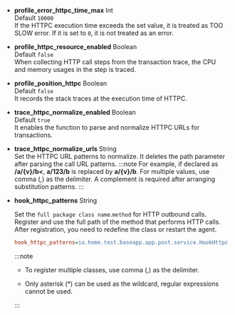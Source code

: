 -   **profile_error_httpc_time_max** <span class='type'>Int</span><br/>
    Default `10000`<br/>
    If the HTTPC execution time exceeds the set value, it is treated as TOO SLOW error. If it is set to `0`, it is not treated as an error.

-   **profile_httpc_resource_enabled** <span class='type'>Boolean</span><br/>
    Default `false`<br/>
    When collecting HTTP call steps from the transaction trace, the CPU and memory usages in the step is traced.

-   **profile_position_httpc** <span class='type'>Boolean</span><br/>
    Default `false`<br/>
    It records the stack traces at the execution time of HTTPC.

-   **trace_httpc_normalize_enabled** <span class='type'>Boolean</span><br/>
    Default `true`<br/>
    It enables the function to parse and normalize HTTPC URLs for transactions.

-   **trace_httpc_normalize_urls** <span class='type'>String</span><br/>
      Set the HTTPC URL patterns to normalize. It deletes the path parameter after parsing the call URL patterns.
    :::note
    For example, if declared as **/a/{v}/b\<**, **a/123/b** is replaced by **a/{v}/b**. For multiple values, use comma (,) as the delimiter. A complement is required after arranging substitution patterns.
    :::

-   **hook_httpc_patterns** <span class='type'>String</span>

    Set the `full package class name`.`method` for HTTP outbound calls. Register and use the full path of the method that performs HTTP calls. After registration, you need to redefine the class or restart the agent.

    ```ini title='whatap.conf'
    hook_httpc_patterns=io.home.test.baseapp.app.post.service.HookHttpcService.*
    ```

    :::note

    -   To register multiple classes, use comma (,) as the delimiter. 

    -   Only asterisk (\*) can be used as the wildcard, regular expressions cannot be used.

    :::
